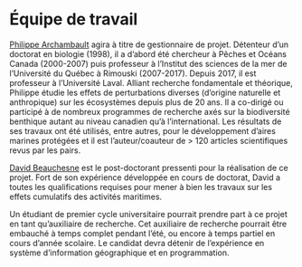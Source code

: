 # Équipe de travail

<a href="https://www.bio.ulaval.ca/departement-et-professeurs/professeurs-et-personnel/professeurs/fiche/show/archambault-philippe/" target="_blank">Philippe Archambault</a>
agira à titre de gestionnaire de projet. Détenteur d’un doctorat en biologie (1998), il a d’abord été chercheur à Pêches et Océans Canada (2000-2007) puis professeur à l’Institut des sciences de la mer de l’Université du Québec à Rimouski (2007-2017). Depuis 2017, il est professeur à l’Université Laval. Alliant recherche fondamentale et théorique, Philippe étudie les effets de perturbations diverses (d’origine naturelle et anthropique) sur les écosystèmes depuis plus de 20 ans. Il a co-dirigé ou participé à de nombreux programmes de recherche axés sur la biodiversité benthique autant au niveau canadien qu’à l’international. Les résultats de ses travaux ont été utilisés, entre autres, pour le développement d’aires marines protégées et il est l’auteur/coauteur de > 120 articles scientifiques revus par les pairs.

<a href="http://chone2.ca/people/david-beauchesne/" target="_black">David Beauchesne</a>
est le post-doctorant pressenti pour la réalisation de ce projet. Fort de son expérience développée en cours de doctorat, David a toutes les qualifications requises pour mener à bien les travaux sur les effets cumulatifs des activités maritimes.

Un étudiant de premier cycle universitaire pourrait prendre part à ce projet en tant qu’auxiliaire de recherche. Cet auxiliaire de recherche pourrait être embauché à temps complet pendant l’été, ou encore à temps partiel en cours d’année scolaire. Le candidat devra détenir de l’expérience en système d’information géographique et en programmation.
